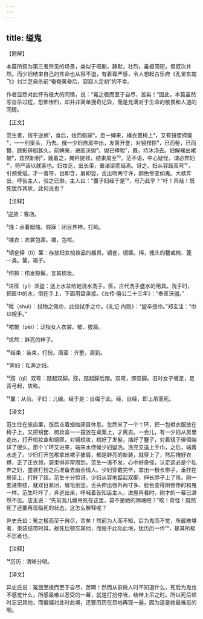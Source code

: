 ```yaml
---
---
---
```

title: 缢鬼
---




【题解】


本篇所叙为第三者所见的场景，类似于哑剧，静默，壮烈，虽极简短，但叙次井然。而少妇结束自己的性命也从容不迫，有着尊严感，令人想起古乐府《孔雀东南飞》刘兰芝自杀前“奄奄黄昏后，寂寂人定初”的不幸。

作者显然对此怀有极大的同情，说：“冤之极而至于自尽，苦矣！”因此，本篇虽然写自杀过程，恐怖惨烈，却并非简单搜奇记异，而是充满对于生命的敬畏和人道的同情。

【正文】

范生者，宿于逆旅¹，食后，烛而假寐²。忽一婢来，襆衣置椅上³，又有镜奁揥箧⁴，一一列案头，乃去。俄一少妇自房中出，发箧开奁，对镜栉掠⁵，已而髻，已而簪，顾影徘徊甚久。前婢来，进匜沃盥⁶。盥已捧帨⁷，既，持沐汤去。妇解襆出裙帔⁸，炫然新制⁹，就着之，掩衿提领，结束周至¹⁰。范不语，中心疑怪，谓必奔妇¹¹，将严装以就客也。妇妆讫，出长带，垂诸梁而结焉。讶之。妇从容跂双弯¹²，引颈受缢。才一着带，目即含，眉即竖，舌出吻两寸许，颜色惨变如鬼。大骇奔出，呼告主人，验之已渺。主人曰：“曩子妇经于是¹³，毋乃此乎？”吁！异哉！既死犹作其状，此何说也？





【注释】


¹逆旅：客店。

²烛：点着蜡烛。假寐：闭目养神，打盹。

³襆衣：衣裳包裹。襆，包袱。

⁴镜奁揥（tì）箧：存放妇女梳妆品的器具。镜奁，镜匣。揥，搔头的簪或梳、篦一类。箧，箱子。

⁵栉掠：栉发掠鬓，言其梳妆。

⁶进匜（yí）沃盥：送上水盆给她浇水洗手。匜，古代洗手盛水的用具。洗手时，把匜中的水，倒在手上，下面用盘承接。《左传·僖公二十三年》：“奉匜沃盥。”

⁷帨（shuì）：拭物之佩巾，此指拭手之巾。《礼记·内则》：“盥卒授巾。”郑玄注：“巾以帨手。”

⁸裙帔（pèi）：泛指女人衣裳。帔，披肩。

⁹炫然：鲜亮的样子。

¹⁰结束：装束，打扮。周至：齐整，周到。

¹¹奔妇：私奔之妇。

¹²跂（qǐ）双弯：踮起双脚。跂，踮起脚后跟。双弯，即双脚。旧时女子缠足，足背弓起，故称。

¹³曩：从前。子妇：儿媳。经于是：自缢于此。经，自经，即上吊而死。





【译文】


范生住在旅店里，饭后点着蜡烛闭目休息。忽然来了一个丫环，把一包袱衣服放在椅子上，又把镜奁、梳妆盒一一摆放在桌案上，才离去。一会儿，有一少妇从房里走出，打开梳妆盒和镜匣，对镜梳妆，梳好了发髻，插好了簪子，对着镜子徘徊端详了很久。那个丫环又进来，端来水侍候少妇盥洗。洗完又送上手巾，之后，端着水走了。少妇打开包袱拿出裙子披肩，都是鲜亮的新装，就穿上了，然后掩好衣襟，正了正衣领，装束得非常周到。范生一语不发，心中好奇怪，认定这必是个私奔之妇，盛装打扮之后准备去幽会情人。少妇穿戴完毕，拿出一根长带子，垂挂在房梁上，打好了结。范生十分惊讶。少妇从容地踮起双脚，伸长脖子上了吊。刚一套进带结，就双目紧闭，眉毛倒竖，舌头伸出唇外两寸多，脸色变得阴惨惨的和鬼一样。范生吓坏了，奔逃出来，呼喊着告知店主人，进屋再看时，刚才的一幕已渺然不见。店主说：“先前我儿媳吊死在这里，莫不是她的阴魂吧？”唉！奇怪！既然死了还要再现临死的状态，这怎么解释呢？

异史氏曰：冤之极而至于自尽，苦矣！然前为人而不知，后为鬼而不觉，所最难堪者，束装结带时耳。故死后顿忘其他，而独于此际此境，犹历历一作¹⁴，是其所极不忘者也。





【注释】


¹⁴历历：清晰分明。





【译文】


异史氏说：冤屈至极而至于自尽，苦啊！然而从前做人时不知道什么，死后为鬼也不感觉什么，所感最难以忍受的一幕，就是打扮停当，结带上吊之时。所以死后顿时忘记其他，而偏偏对此时此境，还要历历在目地再现一遍，因为这是她最难忘的啊。